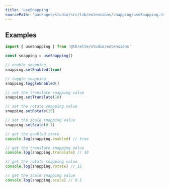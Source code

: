 ```yaml
---
title: 'useSnapping'
sourcePath: 'packages/studio/src/lib/extensions/snapping/useSnapping.svelte.ts'
---
```


## Examples

```ts
import { useSnapping } from '@threlte/studio/extensions'

const snapping = useSnapping()

// enable snapping
snapping.setEnabled(true)

// toggle snapping
snapping.toggleEnabled()

// set the translate snapping value
snapping.setTranslate(10)

// set the rotate snapping value
snapping.setRotate(15)

// set the scale snapping value
snapping.setScale(0.1)

// get the enabled state
console.log(snapping.enabled) // true

// get the translate snapping value
console.log(snapping.translate) // 10

// get the rotate snapping value
console.log(snapping.rotate) // 15

// get the scale snapping value
console.log(snapping.scale) // 0.1
```
